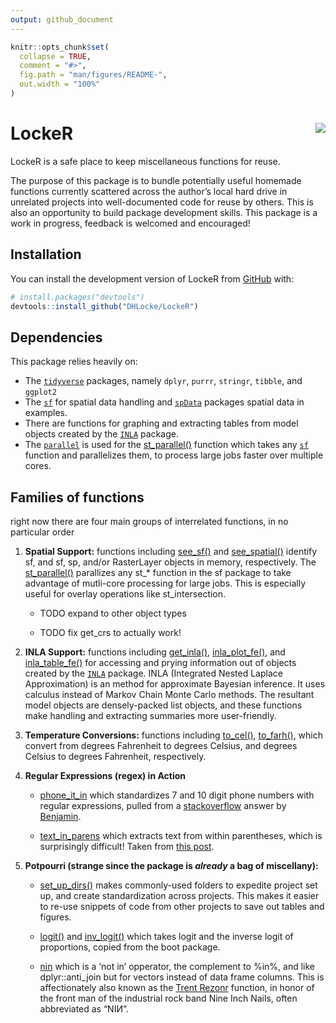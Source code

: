 ```yaml
---
output: github_document
---
```


<!-- README.md is generated from README.Rmd. Please edit that file -->

```r
knitr::opts_chunk$set(
  collapse = TRUE,
  comment = "#>",
  fig.path = "man/figures/README-",
  out.width = "100%"
)
```

# LockeR <img src="man/figures/logo.png" align="right"/>

<!-- badges: start -->

<!-- badges: end -->

LockeR is a safe place to keep miscellaneous functions for reuse.

The purpose of this package is to bundle potentially useful homemade functions currently scattered across the author's local hard drive in unrelated projects into well-documented code for reuse by others. This is also an opportunity to build package development skills. This package is a work in progress, feedback is welcomed and encouraged!

## Installation

You can install the development version of LockeR from [GitHub](https://github.com/) with:

``` r
# install.packages("devtools")
devtools::install_github("DHLocke/LockeR")
```

## Dependencies

This package relies heavily on:

-   The [`tidyverse`](http://tidyverse.org/) packages, namely `dplyr`, `purrr`, `stringr`, `tibble`, and `ggplot2`
-   The [`sf`](https://github.com/r-spatial/sf) for spatial data handling and [`spData`](https://jakubnowosad.com/spData/) packages spatial data in examples.
-   There are functions for graphing and extracting tables from model objects created by the [`INLA`](https://www.r-inla.org/) package.
-   The [`parallel`](https://stat.ethz.ch/R-manual/R-devel/library/parallel/doc/parallel.pdf) is used for the [st_parallel()](https://github.com/DHLocke/LockeR/blob/main/R/st_parallel.R) function which takes any [`sf`](https://github.com/r-spatial/sf) function and parallelizes them, to process large jobs faster over multiple cores.

## Families of functions

right now there are four main groups of interrelated functions, in no particular order

1.  **Spatial Support:** functions including [see_sf()](https://github.com/DHLocke/LockeR/blob/main/R/see_sf.R) and [see_spatial()](https://github.com/DHLocke/LockeR/blob/main/R/see_spatial.R) identify sf, and sf, sp, and/or RasterLayer objects in memory, respectively. The [st_parallel()](https://github.com/DHLocke/LockeR/blob/main/R/st_parallel.R) parallizes any st_* function in the sf package to take advantage of mutli-core processing for large jobs. This is especially useful for overlay operations like st_intersection.

    -   TODO expand to other object types

    -   TODO fix get_crs to actually work!

2.  **INLA Support:** functions including [get_inla()](https://github.com/DHLocke/LockeR/blob/main/R/get_inla.R), [inla_plot_fe()](https://github.com/DHLocke/LockeR/blob/main/R/inla_plot_fe.R), and [inla_table_fe()](https://github.com/DHLocke/LockeR/blob/main/R/inla_table_fe.R) for accessing and prying information out of objects created by the [`INLA`](https://www.r-inla.org/) package. INLA (Integrated Nested Laplace Approximation) is an method for approximate Bayesian inference. It uses calculus instead of Markov Chain Monte Carlo methods. The resultant model objects are densely-packed list objects, and these functions make handling and extracting summaries more user-friendly.

3.  **Temperature Conversions:** functions including [to_cel()](https://github.com/DHLocke/LockeR/blob/main/R/to_cel.R), [to_farh()](https://github.com/DHLocke/LockeR/blob/main/R/to_farh.R), which convert from degrees Fahrenheit to degrees Celsius, and degrees Celsius to degrees Fahrenheit, respectively.

4.  **Regular Expressions (regex) in Action**

    -   [phone_it_in](https://github.com/DHLocke/LockeR/blob/main/R/phone_it_in.R) which standardizes 7 and 10 digit phone numbers with regular expressions, pulled from a [stackoverflow](https://stackoverflow.com/questions/34616466/formatting-phone-numbers-in-r) answer by [Benjamin](https://stackoverflow.com/users/1017276/benjamin).

    -   [text_in_parens](https://github.com/DHLocke/LockeR/blob/main/R/text_it_parens.R) which extracts text from within parentheses, which is surprisingly difficult! Taken from [this post](https://community.rstudio.com/t/extract-text-between-brakets/43448/6).

5.  **Potpourri (strange since the package is *already* a bag of miscellany):**

    -   [set_up_dirs()](https://github.com/DHLocke/LockeR/blob/main/R/set_up_dirs.R) makes commonly-used folders to expedite project set up, and create standardization across projects. This makes it easier to re-use snippets of code from other projects to save out tables and figures.

    -   [logit()](https://github.com/DHLocke/LockeR/blob/main/R/to_cel.R) and [inv_logit()](https://github.com/DHLocke/LockeR/blob/main/R/to_cel.R) which takes logit and the inverse logit of proportions, copied from the boot package.

    -   [nin](https://github.com/DHLocke/LockeR/blob/main/R/nin.R) which is a 'not in' opperator, the complement to %in%, and like dplyr::anti_join but for vectors instead of data frame columns. This is affectionately also known as the [Trent Rezonr](https://en.wikipedia.org/wiki/Trent_Reznor) function, in honor of the front man of the industrial rock band Nine Inch Nails, often abbreviated as "NIИ".
